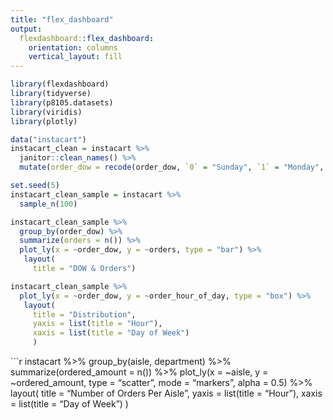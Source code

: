 ```yaml
---
title: "flex_dashboard"
output: 
  flexdashboard::flex_dashboard:
    orientation: columns
    vertical_layout: fill
---
```


```r
library(flexdashboard)
library(tidyverse)
library(p8105.datasets)
library(viridis)
library(plotly)
```


```r
data("instacart")
instacart_clean = instacart %>% 
  janitor::clean_names() %>% 
  mutate(order_dow = recode(order_dow, `0` = "Sunday", `1` = "Monday", `2` = "Tuesday", `3` = "Wednesday", `4` = "Thursday", `5` = "Friday", `6` = "Saturday"))

```


```r
set.seed(5)
instacart_clean_sample = instacart %>% 
  sample_n(100)
```

```r
instacart_clean_sample %>%
  group_by(order_dow) %>%
  summarize(orders = n()) %>%
  plot_ly(x = ~order_dow, y = ~orders, type = "bar") %>% 
   layout(
     title = "DOW & Orders")
```

```r
instacart_clean_sample %>%
  plot_ly(x = ~order_dow, y = ~order_hour_of_day, type = "box") %>% 
   layout(
     title = "Distribution", 
     yaxis = list(title = "Hour"), 
     xaxis = list(title = "Day of Week")
     )
```

```r

instacart %>% 
  group_by(aisle, department) %>% 
  summarize(ordered_amount = n()) %>% 
  plot_ly(x = ~aisle, y = ~ordered_amount, type = "scatter", mode = "markers",
          alpha = 0.5) %>% 
  layout(
     title = "Number of Orders Per Aisle", 
     yaxis = list(title = "Hour"), 
      xaxis = list(title = "Day of Week")
       )

